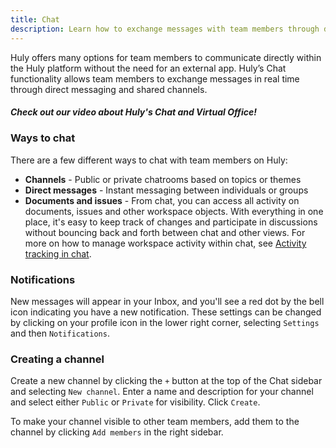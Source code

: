 ```yaml
---
title: Chat
description: Learn how to exchange messages with team members through direct messages, group chats and channels.
---
```



Huly offers many options for team members to communicate directly within the Huly platform without the need for an external app. Huly’s Chat functionality allows team members to exchange messages in real time through direct messaging and shared channels.

##### *Check out our video about Huly's Chat and Virtual Office!*
<YouTube id='I_ABiXcgMNw' />

### Ways to chat

There are a few different ways to chat with team members on Huly:
* **Channels** - Public or private chatrooms based on topics or themes
* **Direct messages** - Instant messaging between individuals or groups
* **Documents and issues** - From chat, you can access all activity on documents, issues and other workspace objects. With everything in one place, it's easy to keep track of changes and participate in discussions without bouncing back and forth between chat and other views. For more on how to manage workspace activity within chat, see [Activity tracking in chat](../chat-activity).



### Notifications

New messages will appear in your Inbox, and you'll see a red dot by the bell icon indicating you have a new notification. These settings can be changed by clicking on your profile icon in the lower right corner, selecting `Settings` and then `Notifications`.

### Creating a channel

Create a new channel by clicking the `+` button at the top of the Chat sidebar and selecting `New channel`. Enter a name and description for your channel and select either `Public` or `Private` for visibility. Click `Create`.

To make your channel visible to other team members, add them to the channel by clicking `Add members` in the right sidebar.